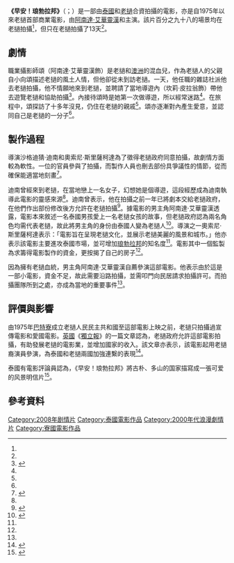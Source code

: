 {{電影資訊框
| 圖像     = Good Morning Luang Prabang.jpg
| 片名     = 《早安！琅勃拉邦》
| 電影原名 = {{lang|th|สะบายดี หลวงพะบาง}}
| 導演     = [[沙格迪猜·迪南|沙格迪猜·迪南]]<br>[[奧索尼·斯里薩柯達|奧索尼·斯里薩柯達]]
| 主演     = [[阿南達·艾華靈漢|阿南達·艾華靈漢]]<br>{{link-th|坎莉·皮拉翁|คำลี่ พิลาวง}}
| 片長     = 90分鐘
| 產地     = {{THA}}<br>{{LAO}}
| 語言     = [[泰語|泰語]]<br>[[老撾語|老撾語]]
| 上映日期 = {{flagicon|THA}}2008年6月5日
}}
'''《早安！琅勃拉邦》'''（{{lang-lo|ສະບາຍດີ ຫລວງພະບາງ}}；{{lang-th|สะบายดี หลวงพะบาง}}）是一部由[[泰國|泰國]]和[[老撾|老撾]]合資拍攝的電影，亦是自1975年以來老撾首部商業電影，由[[阿南達·艾華靈漢|阿南達·艾華靈漢]]和{{link-th|坎莉·皮拉翁|คำลี่ พิลาวง}}主演。該片百分之九十八的場景均在老撾拍攝<ref name=pixnet />，但只在老撾拍攝了13天<ref name=hollywoodreporter />。
==劇情==
職業攝影師頌（阿南達·艾華靈漢飾）是老撾和[[澳洲|澳洲]]的混血兒，作為老撾人的父親自小向頌描述老撾的風土人情，但他卻從未到訪老撾。一天，他任職的雜誌社派他去老撾拍攝，他不情願地來到老撾，並聘請了當地導遊內（坎莉·皮拉翁飾）帶他去遊覽老撾和協助拍攝<ref name=pixnet>{{cite web|url=http://amandalin.pixnet.net/blog/post/27591129-%5B%E9%9B%BB%E5%BD%B1%5D-%E6%97%A9%E5%AE%89%EF%BC%81%E7%91%AF%E5%8B%83%E6%8B%89%E9%82%A6|title=[電影] 早安！瑯勃拉邦|publisher=阿曼達林的撒花俱樂部|date=2010-11-14|accessdate=2015-11-24|archive-date=2019-06-08|archive-url=https://web.archive.org/web/20190608185937/http://amandalin.pixnet.net/blog/post/27591129-%5B%E9%9B%BB%E5%BD%B1%5D-%E6%97%A9%E5%AE%89%EF%BC%81%E7%91%AF%E5%8B%83%E6%8B%89%E9%82%A6|dead-url=no}}</ref>。內接待頌時是她第一次做導遊，所以經常迷路<ref name=culturetrip />。在旅程中，頌探訪了十多年沒見，仍住在老撾的親戚<ref name=culturetrip />。頌亦逐漸對內產生愛意，並認同自己是老撾的一分子<ref name=culturetrip />。

==製作過程==
導演沙格迪猜·迪南和奧索尼·斯里薩柯達為了徵得老撾政府同意拍攝，故劇情方面較為軟性。一位{{link-en|老撾政府|Government of Laos}}的官員參與了拍攝，而製作人員也刪去部份具爭議性的情節，從而確保能適當地刻畫{{link-en|老撾文化|Culture of Laos}}<ref name=culturetrip>{{cite web|url=http://www.theculturetrip.com/asia/laos/articles/good-morning-luang-prabang-and-laos-budding-film-industry/|title=Good Morning Luang Prabang and Laos’ Budding Film Industry|language=en|publisher=The Culture Trip Ltd|accessdate=2015-11-24|archive-url=https://web.archive.org/web/20150318052544/http://theculturetrip.com/asia/laos/articles/good-morning-luang-prabang-and-laos-budding-film-industry/|archive-date=2015-03-18|dead-url=yes}}</ref>。

迪南曾經來到老撾，在當地戀上一名女子，幻想她是個導遊，這段經歷成為迪南執導此電影的靈感來源<ref name=culturetrip />。迪南曾表示，他在拍攝之前一年已將劇本交給老撾政府，在他們作出部份修改後方允許在老撾拍攝<ref name=variety>{{cite news|url=http://variety.com/2008/scene/markets-festivals/film-project-joins-nations-1117983129/|title=Film project joins nations|language=en|publisher=Variety|date=2008-03-28|accessdate=2015-11-24|archive-date=2019-06-16|archive-url=https://web.archive.org/web/20190616142214/https://variety.com/2008/scene/markets-festivals/film-project-joins-nations-1117983129/|dead-url=no}}</ref>。據電影的男主角阿南達·艾華靈漢透露，電影本來敘述一名泰國男孩愛上一名老撾女孩的故事，但老撾政府認為兩名角色均需代表老撾，故此將男主角的身份由泰國人變為老撾人<ref name=hollywoodreporter>{{cite news|url=http://www.hollywoodreporter.com/news/qampa-ananda-everingham-113260|title=Star and producer of Laos' first commercial films in 33 years|publisher=The Hollywood Reporter|language=en|date=2008-06-05|accessdate=2015-11-24|archive-date=2019-06-23|archive-url=https://web.archive.org/web/20190623183043/https://www.hollywoodreporter.com/news/qampa-ananda-everingham-113260|dead-url=no}}</ref>。導演之一奧索尼·斯里薩柯達表示：「電影旨在呈現老撾文化，並展示老撾美麗的風景和城市。」他亦表示該電影主要進攻泰國市場，並可增加[[琅勃拉邦|琅勃拉邦]]的知名度<ref name=variety />。電影其中一個監製為求籌得電影製作的資金，更按揭了自己的房子<ref name=culturetrip />。

因為擁有老撾血統，男主角阿南達·艾華靈漢自薦參演這部電影。他表示由於這是一部小電影，資金不足，故此需要沿路拍攝，並需叩門向民居請求拍攝許可。而拍攝團隊所到之處，亦成為當地的重要事件<ref name=culturetrip />。

==評價與影響==
由1975年[[巴特寮|巴特寮]]成立老撾人民民主共和國至這部電影上映之前，老撾只拍攝過宣傳電影和愛國電影。[[英國|英國]]《[[獨立報|獨立報]]》的一篇文章認為，老撾政府允許這部電影拍攝，有助發展老撾的電影業，並增加國家的收入。該文章亦表示，該電影起用老撾裔演員參演，為泰國和老撾兩國加強連繫的表現<ref>{{cite news|url=http://www.independent.co.uk/news/world/asia/good-morning-luang-prabang-ndash-and-hello-to-laoss-film-industry-843557.html|title=Good Morning, Luang Prabang – and hello to Laos's film industry|publisher=Independent|date=2011-10-22|accessdate=2015-11-24|archive-date=2020-04-03|archive-url=https://web.archive.org/web/20200403212836/https://www.independent.co.uk/news/world/asia/good-morning-luang-prabang-ndash-and-hello-to-laoss-film-industry-843557.html|dead-url=no}}</ref>。

泰國有電影評論員認為，《早安！琅勃拉邦》將古朴、多山的国家描寫成一張可爱的风景明信片<ref>{{cite web|url=http://thaifilmjournal.blogspot.com/2008/06/review-sabaidee-luang-prabang.html|title=Review: Sabaidee Luang Prabang|first=Last|last=Kwai|publisher=Last Kwai's Thai Film Journal|date=2008-06-07|accessdate=2015-11-24|archive-date=2020-10-26|archive-url=https://web.archive.org/web/20201026165255/http://thaifilmjournal.blogspot.com/2008/06/review-sabaidee-luang-prabang.html|dead-url=no}}</ref>。

==參考資料==
{{Spoken Wikipedia|Zh-yue-早安！琅勃拉邦.ogg|2015年|11月24日|粵語}}
{{reflist}}

[[Category:2008年剧情片|Category:2008年剧情片]]
[[Category:泰國電影作品|Category:泰國電影作品]]
[[Category:2000年代浪漫劇情片|Category:2000年代浪漫劇情片]]
[[Category:寮國電影作品|Category:寮國電影作品]]